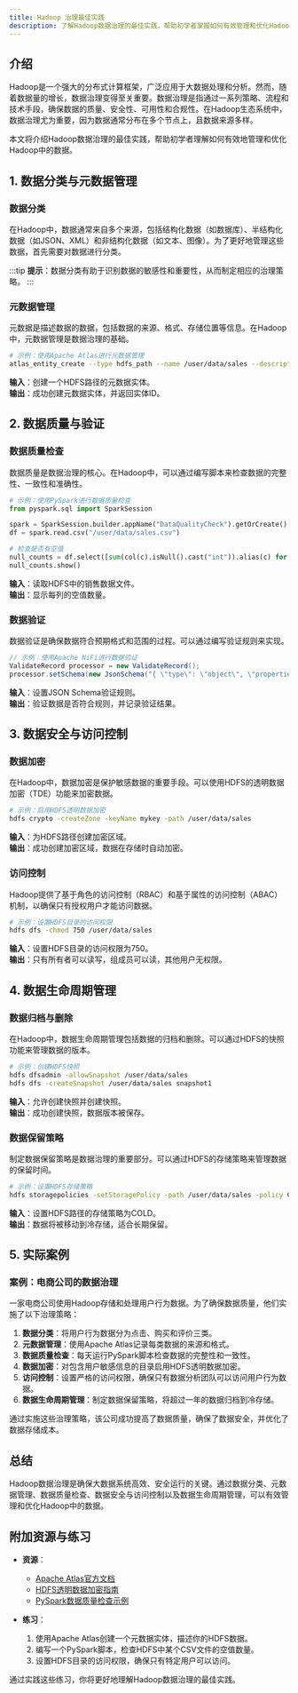 ```yaml
---
title: Hadoop 治理最佳实践
description: 了解Hadoop数据治理的最佳实践，帮助初学者掌握如何有效管理和优化Hadoop生态系统中的数据。
---
```


## 介绍

Hadoop是一个强大的分布式计算框架，广泛应用于大数据处理和分析。然而，随着数据量的增长，数据治理变得至关重要。数据治理是指通过一系列策略、流程和技术手段，确保数据的质量、安全性、可用性和合规性。在Hadoop生态系统中，数据治理尤为重要，因为数据通常分布在多个节点上，且数据来源多样。

本文将介绍Hadoop数据治理的最佳实践，帮助初学者理解如何有效地管理和优化Hadoop中的数据。

## 1. 数据分类与元数据管理

### 数据分类

在Hadoop中，数据通常来自多个来源，包括结构化数据（如数据库）、半结构化数据（如JSON、XML）和非结构化数据（如文本、图像）。为了更好地管理这些数据，首先需要对数据进行分类。

:::tip
**提示**：数据分类有助于识别数据的敏感性和重要性，从而制定相应的治理策略。
:::

### 元数据管理

元数据是描述数据的数据，包括数据的来源、格式、存储位置等信息。在Hadoop中，元数据管理是数据治理的基础。

```bash
# 示例：使用Apache Atlas进行元数据管理
atlas_entity_create --type hdfs_path --name /user/data/sales --description "Sales data for Q1 2023"
```

**输入**：创建一个HDFS路径的元数据实体。<br />
**输出**：成功创建元数据实体，并返回实体ID。

## 2. 数据质量与验证

### 数据质量检查

数据质量是数据治理的核心。在Hadoop中，可以通过编写脚本来检查数据的完整性、一致性和准确性。

```python
# 示例：使用PySpark进行数据质量检查
from pyspark.sql import SparkSession

spark = SparkSession.builder.appName("DataQualityCheck").getOrCreate()
df = spark.read.csv("/user/data/sales.csv")

# 检查是否有空值
null_counts = df.select([sum(col(c).isNull().cast("int")).alias(c) for c in df.columns])
null_counts.show()
```

**输入**：读取HDFS中的销售数据文件。<br />
**输出**：显示每列的空值数量。

### 数据验证

数据验证是确保数据符合预期格式和范围的过程。可以通过编写验证规则来实现。

```java
// 示例：使用Apache NiFi进行数据验证
ValidateRecord processor = new ValidateRecord();
processor.setSchema(new JsonSchema("{ \"type\": \"object\", \"properties\": { \"price\": { \"type\": \"number\", \"minimum\": 0 } } }"));
```

**输入**：设置JSON Schema验证规则。<br />
**输出**：验证数据是否符合规则，并记录验证结果。

## 3. 数据安全与访问控制

### 数据加密

在Hadoop中，数据加密是保护敏感数据的重要手段。可以使用HDFS的透明数据加密（TDE）功能来加密数据。

```bash
# 示例：启用HDFS透明数据加密
hdfs crypto -createZone -keyName mykey -path /user/data/sales
```

**输入**：为HDFS路径创建加密区域。<br />
**输出**：成功创建加密区域，数据在存储时自动加密。

### 访问控制

Hadoop提供了基于角色的访问控制（RBAC）和基于属性的访问控制（ABAC）机制，以确保只有授权用户才能访问数据。

```bash
# 示例：设置HDFS目录的访问权限
hdfs dfs -chmod 750 /user/data/sales
```

**输入**：设置HDFS目录的访问权限为750。<br />
**输出**：只有所有者可以读写，组成员可以读，其他用户无权限。

## 4. 数据生命周期管理

### 数据归档与删除

在Hadoop中，数据生命周期管理包括数据的归档和删除。可以通过HDFS的快照功能来管理数据的版本。

```bash
# 示例：创建HDFS快照
hdfs dfsadmin -allowSnapshot /user/data/sales
hdfs dfs -createSnapshot /user/data/sales snapshot1
```

**输入**：允许创建快照并创建快照。<br />
**输出**：成功创建快照，数据版本被保存。

### 数据保留策略

制定数据保留策略是数据治理的重要部分。可以通过HDFS的存储策略来管理数据的保留时间。

```bash
# 示例：设置HDFS存储策略
hdfs storagepolicies -setStoragePolicy -path /user/data/sales -policy COLD
```

**输入**：设置HDFS路径的存储策略为COLD。<br />
**输出**：数据将被移动到冷存储，适合长期保留。

## 5. 实际案例

### 案例：电商公司的数据治理

一家电商公司使用Hadoop存储和处理用户行为数据。为了确保数据质量，他们实施了以下治理策略：

1. **数据分类**：将用户行为数据分为点击、购买和评价三类。
2. **元数据管理**：使用Apache Atlas记录每类数据的来源和格式。
3. **数据质量检查**：每天运行PySpark脚本检查数据的完整性和一致性。
4. **数据加密**：对包含用户敏感信息的目录启用HDFS透明数据加密。
5. **访问控制**：设置严格的访问权限，确保只有数据分析团队可以访问用户行为数据。
6. **数据生命周期管理**：制定数据保留策略，将超过一年的数据归档到冷存储。

通过实施这些治理策略，该公司成功提高了数据质量，确保了数据安全，并优化了数据存储成本。

## 总结

Hadoop数据治理是确保大数据系统高效、安全运行的关键。通过数据分类、元数据管理、数据质量检查、数据安全与访问控制以及数据生命周期管理，可以有效管理和优化Hadoop中的数据。

## 附加资源与练习

- **资源**：
  - [Apache Atlas官方文档](https://atlas.apache.org/)
  - [HDFS透明数据加密指南](https://hadoop.apache.org/docs/current/hadoop-project-dist/hadoop-hdfs/TransparentEncryption.html)
  - [PySpark数据质量检查示例](https://spark.apache.org/docs/latest/api/python/)

- **练习**：
  1. 使用Apache Atlas创建一个元数据实体，描述你的HDFS数据。
  2. 编写一个PySpark脚本，检查HDFS中某个CSV文件的空值数量。
  3. 设置HDFS目录的访问权限，确保只有特定用户可以访问。

通过实践这些练习，你将更好地理解Hadoop数据治理的最佳实践。